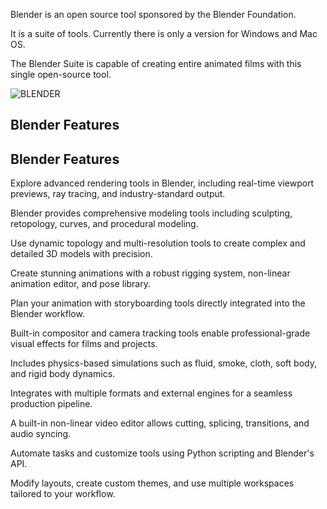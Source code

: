 
Blender is an open source tool sponsored by the Blender Foundation. 

It is a suite of tools. Currently there is only a version for Windows and Mac OS.

The Blender Suite is capable of creating entire animated films with this single open-source tool. 

![BLENDER](/public/cad/Blender.jpg)

## Blender Features

## Blender Features

<Card title="Rendering" href="https://www.blender.org/features/rendering/">
  <p>
    Explore advanced rendering tools in Blender, including real-time viewport previews, ray tracing, and industry-standard output.
  </p>
</Card>

<Card title="Modeling" href="https://www.blender.org/features/modeling/">
  <p>
    Blender provides comprehensive modeling tools including sculpting, retopology, curves, and procedural modeling.
  </p>
</Card>

<Card title="Sculpting" href="https://www.blender.org/features/sculpting/">
  <p>
    Use dynamic topology and multi-resolution tools to create complex and detailed 3D models with precision.
  </p>
</Card>

<Card title="Animation & Rigging" href="https://www.blender.org/features/animation/">
  <p>
    Create stunning animations with a robust rigging system, non-linear animation editor, and pose library.
  </p>
</Card>

<Card title="Story Artist" href="https://www.blender.org/features/story-artist/">
  <p>
    Plan your animation with storyboarding tools directly integrated into the Blender workflow.
  </p>
</Card>

<Card title="VFX" href="https://www.blender.org/features/vfx/">
  <p>
    Built-in compositor and camera tracking tools enable professional-grade visual effects for films and projects.
  </p>
</Card>

<Card title="Simulation" href="https://www.blender.org/features/simulation/">
  <p>
    Includes physics-based simulations such as fluid, smoke, cloth, soft body, and rigid body dynamics.
  </p>
</Card>

<Card title="Pipeline" href="https://www.blender.org/features/pipeline/">
  <p>
    Integrates with multiple formats and external engines for a seamless production pipeline.
  </p>
</Card>

<Card title="Video Editing" href="https://www.blender.org/features/video-editing/">
  <p>
    A built-in non-linear video editor allows cutting, splicing, transitions, and audio syncing.
  </p>
</Card>

<Card title="Scripting" href="https://www.blender.org/features/scripting/">
  <p>
    Automate tasks and customize tools using Python scripting and Blender's API.
  </p>
</Card>

<Card title="Customizable Interface" href="https://www.blender.org/features/interface/">
  <p>
    Modify layouts, create custom themes, and use multiple workspaces tailored to your workflow.
  </p>
</Card>
